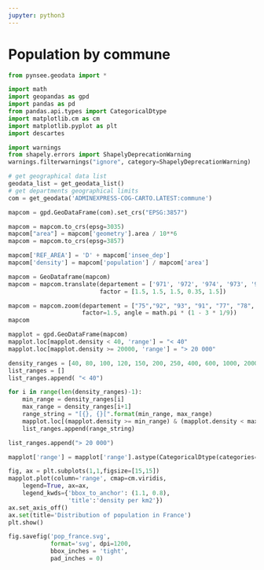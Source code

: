 ```yaml
---
jupyter: python3
---
```


# Population by commune

```python
from pynsee.geodata import *

import math
import geopandas as gpd
import pandas as pd
from pandas.api.types import CategoricalDtype
import matplotlib.cm as cm
import matplotlib.pyplot as plt
import descartes
```

```python
import warnings
from shapely.errors import ShapelyDeprecationWarning
warnings.filterwarnings("ignore", category=ShapelyDeprecationWarning)
```

```python
# get geographical data list
geodata_list = get_geodata_list()
# get departments geographical limits
com = get_geodata('ADMINEXPRESS-COG-CARTO.LATEST:commune')
```

```python
mapcom = gpd.GeoDataFrame(com).set_crs("EPSG:3857")

mapcom = mapcom.to_crs(epsg=3035)
mapcom["area"] = mapcom['geometry'].area / 10**6
mapcom = mapcom.to_crs(epsg=3857)

mapcom['REF_AREA'] = 'D' + mapcom['insee_dep']
mapcom['density'] = mapcom['population'] / mapcom['area'] 
```

```python
mapcom = GeoDataframe(mapcom)
mapcom = mapcom.translate(departement = ['971', '972', '974', '973', '976'], 
                          factor = [1.5, 1.5, 1.5, 0.35, 1.5])
```

```python
mapcom = mapcom.zoom(departement = ["75","92", "93", "91", "77", "78", "95", "94"],
                     factor=1.5, angle = math.pi * (1 - 3 * 1/9))
mapcom
```

```python
mapplot = gpd.GeoDataFrame(mapcom)
mapplot.loc[mapplot.density < 40, 'range'] = "< 40"
mapplot.loc[mapplot.density >= 20000, 'range'] = "> 20 000"

density_ranges = [40, 80, 100, 120, 150, 200, 250, 400, 600, 1000, 2000, 5000, 10000, 20000]
list_ranges = []
list_ranges.append( "< 40")

for i in range(len(density_ranges)-1):
    min_range = density_ranges[i]
    max_range = density_ranges[i+1]
    range_string = "[{}, {}[".format(min_range, max_range)
    mapplot.loc[(mapplot.density >= min_range) & (mapplot.density < max_range), 'range'] = range_string
    list_ranges.append(range_string)

list_ranges.append("> 20 000")

mapplot['range'] = mapplot['range'].astype(CategoricalDtype(categories=list_ranges, ordered=True))  
```

```python
fig, ax = plt.subplots(1,1,figsize=[15,15])
mapplot.plot(column='range', cmap=cm.viridis,
    legend=True, ax=ax,
    legend_kwds={'bbox_to_anchor': (1.1, 0.8),
                 'title':'density per km2'})
ax.set_axis_off()
ax.set(title='Distribution of population in France')
plt.show()

fig.savefig('pop_france.svg',
            format='svg', dpi=1200,
            bbox_inches = 'tight',
            pad_inches = 0)
```

